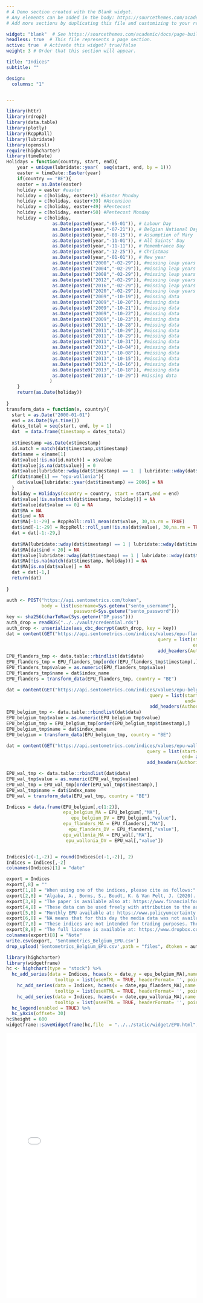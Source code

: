 ```yaml
---
# A Demo section created with the Blank widget.
# Any elements can be added in the body: https://sourcethemes.com/academic/docs/writing-markdown-latex/
# Add more sections by duplicating this file and customizing to your requirements.

widget: "blank"  # See https://sourcethemes.com/academic/docs/page-builder/
headless: true  # This file represents a page section.
active: true  # Activate this widget? true/false
weight: 3 # Order that this section will appear.

title: "Indices"
subtitle: ""

design:
  columns: "1"


---
```


```r
library(httr)
library(rdrop2)
library(data.table)
library(plotly)    
library(RcppRoll)
library(lubridate)
library(openssl)
require(highcharter)
library(timeDate)
Holidays = function(country, start, end){
    year = unique(lubridate::year(  seq(start, end, by = 1)))
    easter = timeDate::Easter(year)
    if(country == "BE"){
    easter = as.Date(easter)
    holiday = easter #easter
    holiday = c(holiday, easter+1) #Easter Monday
    holiday = c(holiday, easter+39) #Ascension
    holiday = c(holiday, easter+49) #Pentecost
    holiday = c(holiday, easter+50) #Pentecost Monday
    holiday = c(holiday,
                 as.Date(paste0(year,"-05-01")), # Labour Day
                 as.Date(paste0(year,"-07-21")), # Belgian National Day
                 as.Date(paste0(year,"-08-15")), # Assumption of Mary
                 as.Date(paste0(year,"-11-01")), # All Saints' Day
                 as.Date(paste0(year,"-11-11")), # Remembrance Day
                 as.Date(paste0(year,"-12-25")), # Christmas
                 as.Date(paste0(year,"-01-01")), # New year
                 as.Date(paste0("2000","-02-29")), #missing leap years 29
                 as.Date(paste0("2004","-02-29")), #missing leap years 29
                 as.Date(paste0("2008","-02-29")), #missing leap years 29
                 as.Date(paste0("2012","-02-29")), #missing leap years 29
                 as.Date(paste0("2016","-02-29")), #missing leap years 29
                 as.Date(paste0("2020","-02-29")), #missing leap years 29
                 as.Date(paste0("2009","-10-19")), #missing data
                 as.Date(paste0("2009","-10-20")), #missing data
                 as.Date(paste0("2009","-10-21")), #missing data
                 as.Date(paste0("2009","-10-22")), #missing data
                 as.Date(paste0("2009","-10-23")), #missing data
                 as.Date(paste0("2011","-10-28")), #missing data
                 as.Date(paste0("2011","-10-29")), #missing data
                 as.Date(paste0("2011","-10-29")), #missing data
                 as.Date(paste0("2011","-10-31")), #missing data
                 as.Date(paste0("2013","-10-04")), #missing data
                 as.Date(paste0("2013","-10-08")), #missing data
                 as.Date(paste0("2013","-10-15")), #missing data
                 as.Date(paste0("2013","-10-16")), #missing data
                 as.Date(paste0("2013","-10-18")), #missing data
                 as.Date(paste0("2013","-10-29")) #missing data
                )
    }
    return(as.Date(holiday))
    
}
transform_data = function(x, country){
  start = as.Date("2000-01-01")
  end = as.Date(Sys.time())
  dates_total = seq(start, end, by = 1)
  dat  = data.frame(timestamp = dates_total)
  
  x$timestamp =as.Date(x$timestamp)
  id.match = match(dat$timestamp,x$timestamp)
  dat$name = x$name[1]
  dat$value[!is.na(id.match)] = x$value
  dat$value[is.na(dat$value)] = 0
  dat$value[lubridate::wday(dat$timestamp) == 1  | lubridate::wday(dat$timestamp) == 7] = NA
  if(dat$name[1] == "epu-wallonia"){
    dat$value[lubridate::year(dat$timestamp) == 2006] = NA
  }
  holiday = Holidays(country = country, start = start,end = end)
  dat$value[!is.na(match(dat$timestamp, holiday))] = NA
  dat$value[dat$value == 0] = NA
  dat$MA = NA
  dat$ind = NA
  dat$MA[-1:-29] = RcppRoll::roll_mean(dat$value, 30,na.rm = TRUE)
  dat$ind[-1:-29] = RcppRoll::roll_sum(!is.na(dat$value), 30,na.rm = TRUE)
  dat = dat[-1:-29,]
  
  dat$MA[lubridate::wday(dat$timestamp) == 1 | lubridate::wday(dat$timestamp) == 7] = NA
  dat$MA[dat$ind < 20] = NA
  dat$value[lubridate::wday(dat$timestamp) == 1 | lubridate::wday(dat$timestamp) == 7] = NA
  dat$MA[!is.na(match(dat$timestamp, holiday))] = NA
  dat$MA[is.na(dat$value)] = NA
  dat = dat[-1,]
  return(dat)
  
}
```
```r
auth <- POST("https://api.sentometrics.com/token", 
             body = list(username=Sys.getenv("sento_username"),
                         password=Sys.getenv("sento_password")))
key <- sha256(charToRaw(Sys.getenv("DP_pass")))
auth_drop = readRDS("../../vault/credential.rds")
auth_drop <- unserialize(aes_cbc_decrypt(auth_drop, key = key))
dat = content(GET("https://api.sentometrics.com/indices/values/epu-flanders/D/1.0.0", 
                                                        query = list(start= "2000-01-01",
                                                                     end= as.character(as.Date(Sys.time()))),
                                                        add_headers(Authorization = paste0("Bearer ", content(auth)$access_token))))
EPU_flanders_tmp <- data.table::rbindlist(dat$data)
EPU_flanders_tmp = EPU_flanders_tmp[order(EPU_flanders_tmp$timestamp),]
EPU_flanders_tmp$value = as.numeric(EPU_flanders_tmp$value)
EPU_flanders_tmp$name = dat$index_name
EPU_flanders = transform_data(EPU_flanders_tmp, country = "BE")

dat = content(GET("https://api.sentometrics.com/indices/values/epu-belgium/D/1.0.0", 
                                                     query = list(start= "2000-01-01",
                                                                  end= as.character(as.Date(Sys.time()))),
                                                     add_headers(Authorization = paste0("Bearer ", content(auth)$access_token))))
EPU_belgium_tmp <- data.table::rbindlist(dat$data)
EPU_belgium_tmp$value = as.numeric(EPU_belgium_tmp$value)
EPU_belgium_tmp = EPU_belgium_tmp[order(EPU_belgium_tmp$timestamp),]
EPU_belgium_tmp$name = dat$index_name
EPU_belgium = transform_data(EPU_belgium_tmp, country = "BE")

dat = content(GET("https://api.sentometrics.com/indices/values/epu-wallonia/D/1.0.0", 
                                                    query = list(start= "2000-01-01",
                                                                 end= as.character(as.Date(Sys.time()))),
                                                    add_headers(Authorization = paste0("Bearer ", content(auth)$access_token))))

EPU_wal_tmp <- data.table::rbindlist(dat$data)
EPU_wal_tmp$value = as.numeric(EPU_wal_tmp$value)
EPU_wal_tmp = EPU_wal_tmp[order(EPU_wal_tmp$timestamp),]
EPU_wal_tmp$name = dat$index_name
EPU_wal = transform_data(EPU_wal_tmp, country = "BE")

Indices = data.frame(EPU_belgium[,c(1:2)],
                     epu_belgium_MA = EPU_belgium[,"MA"],
                        epu_belgium_DV = EPU_belgium[,"value"],
                     epu_flanders_MA = EPU_flanders[,"MA"],
                       epu_flanders_DV = EPU_flanders[,"value"],
                     epu_wallonia_MA = EPU_wal[,"MA"],
                      epu_wallonia_DV = EPU_wal[,"value"])


Indices[c(-1,-2)] = round(Indices[c(-1,-2)], 2)
Indices = Indices[,-2]
colnames(Indices)[1] = "date"

export = Indices
export[,8] = ""
export[1,8] = "When using one of the indices, please cite as follows:"
export[2,8] = "Algaba, A., Borms, S., Boudt, K. & Van Pelt, J. (2020). The Economic Policy Uncertainty index for Flanders, Wallonia and Belgium. Research note. doi: 10.2139/ssrn.3580000"
export[3,8] = "The paper is available also at: https://www.financialforum.be/doc/doc/review/2020/bfw-digitaal-editie6-2020-06-algaba-borms-boudt-vanpelt.pdf"
export[4,8] = "These data can be used freely with attribution to the authors, the paper, and the website."
export[5,8] = "Monthly EPU available at: https://www.policyuncertainty.com/belgium_monthly.html"
export[6,8] = "NA means that for this day the media data was not available for reasons of holidays (or Sundays) or technical issues in the database."
export[7,8] = "These indices are not intended for trading purposes. These indices are not appropriate for the purposes of making a decision to carry out a transaction or trade. Nor does it provide any form of advice (investment, tax, legal) amounting to investment advice, or make any recommendations regarding particular financial instruments, investments or products. These indices may discontinue or change at any time, without notice. We do not guarantee or warrant the accuracy, completeness or timeliness of the indices. These indices are provided “as is”, without any warranties. Neither the providers (sentometrics-research.com) of these indices nor any of its affiliates shall be liable for any loss resulting from use of these indices."
export[8,8] = "The full license is available at: https://www.dropbox.com/s/jwjh4b08zvq09nv/LICENSE.txt?dl=0" 
colnames(export)[8] = "Note"
write.csv(export, 'Sentometrics_Belgium_EPU.csv')
drop_upload('Sentometrics_Belgium_EPU.csv',path = "files", dtoken = auth_drop)
```

```r
library(highcharter)
library(widgetframe)
hc <- highchart(type = "stock") %>% 
  hc_add_series(data = Indices, hcaes(x = date,y = epu_belgium_MA),name = "epu-belgium", id = "epu_belgium_MA", type = "line",
                  tooltip = list(useHTML = TRUE, headerFormat= '', pointFormat = "<b>{series.name}</b><br> Date {point.date} <br/>  Daily Value = {point.epu_belgium_DV} <br/> 30-MA = {point.epu_belgium_MA}"))  %>% 
    hc_add_series(data = Indices, hcaes(x = date,epu_flanders_MA),name = "epu-flanders", id = "epu_belgium_MA", type = "line",
                  tooltip = list(useHTML = TRUE, headerFormat= '', pointFormat = "<b>{series.name}</b><br> Date {point.date} <br/>  Daily Value = {point.epu_flanders_DV} <br/> 30-MA = {point.epu_flanders_MA}"))  %>% 
    hc_add_series(data = Indices, hcaes(x = date,epu_wallonia_MA),name = "epu-wallonia", id = "epu_belgium_MA", type = "line",
                  tooltip = list(useHTML = TRUE, headerFormat= '', pointFormat = "<b>{series.name}</b><br> Date {point.date} <br/>  Daily Value = {point.epu_wallonia_DV} <br/> 30-MA = {point.epu_wallonia_MA}"))  %>% 
  hc_legend(enabled = TRUE) %>%
  hc_yAxis(offset= 30)
hc$height = 600
widgetframe::saveWidgetframe(hc,file  = "../../static/widget/EPU.html", selfcontained = TRUE)

```
<div>
<iframe height="700" width="100%" frameborder="no" src="widget/EPU.html"> </iframe>
</div>

